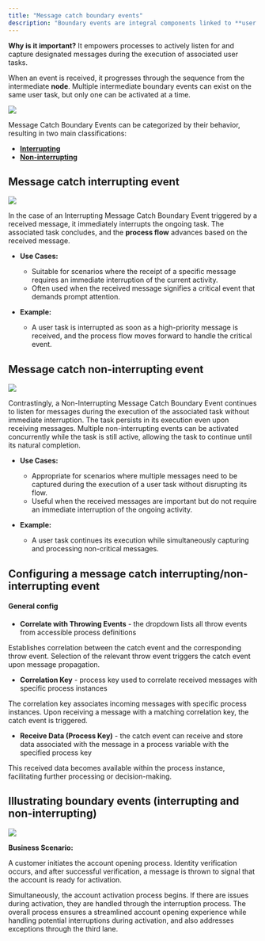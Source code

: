 ```yaml
---
title: "Message catch boundary events"
description: "Boundary events are integral components linked to **user tasks** within a process flow. Specifically, Message Catch Boundary Events are triggered by incoming messages and can be configured as either interrupting or non-interrupting based on your requirements."
---
```


**Why is it important?** It empowers processes to actively listen for and capture designated messages during the execution of associated user tasks. 

When an event is received, it progresses through the sequence from the intermediate **node**. Multiple intermediate boundary events can exist on the same user task, but only one can be activated at a time.

![](https://s3.eu-west-1.amazonaws.com/docx.flowx.ai/release34/message_catch_boundary_multiple.png)

Message Catch Boundary Events can be categorized by their behavior, resulting in two main classifications:

* [**Interrupting**](#message-catch-interrupting-event)  
* [**Non-interrupting**](#message-catch-non-interrupting-event)

## Message catch interrupting event

<Frame>

![](https://s3.eu-west-1.amazonaws.com/docx.flowx.ai/building-blocks/node/message_catch_interrupting_event.png#center)

</Frame>

In the case of an Interrupting Message Catch Boundary Event triggered by a received message, it immediately interrupts the ongoing task. The associated task concludes, and the **process flow** advances based on the received message. 

- **Use Cases:**
  - Suitable for scenarios where the receipt of a specific message requires an immediate interruption of the current activity.
  - Often used when the received message signifies a critical event that demands prompt attention.


- **Example:**
  - A user task is interrupted as soon as a high-priority message is received, and the process flow moves forward to handle the critical event.


## Message catch non-interrupting event

<div className = "image-scaled">

![](https://s3.eu-west-1.amazonaws.com/docx.flowx.ai/building-blocks/node/%20message_catch_non_interrupting.png#center)

</div>

Contrastingly, a Non-Interrupting Message Catch Boundary Event continues to listen for messages during the execution of the associated task without immediate interruption. The task persists in its execution even upon receiving messages. Multiple non-interrupting events can be activated concurrently while the task is still active, allowing the task to continue until its natural completion.

- **Use Cases:**
  - Appropriate for scenarios where multiple messages need to be captured during the execution of a user task without disrupting its flow.
  - Useful when the received messages are important but do not require an immediate interruption of the ongoing activity.

- **Example:**
  - A user task continues its execution while simultaneously capturing and processing non-critical messages.

## Configuring a message catch interrupting/non-interrupting event

#### General config

* **Correlate with Throwing Events** - the dropdown lists all throw events from accessible process definitions

<Info>
Establishes correlation between the catch event and the corresponding throw event. Selection of the relevant throw event triggers the catch event upon message propagation.
</Info>

* **Correlation Key** - process key used to correlate received messages with specific process instances

<Info>
The correlation key associates incoming messages with specific process instances. Upon receiving a message with a matching correlation key, the catch event is triggered.
</Info>

* **Receive Data (Process Key)** - the catch event can receive and store data associated with the message in a process variable with the specified process key


<Info>
This received data becomes available within the process instance, facilitating further processing or decision-making.
</Info>


## Illustrating boundary events (interrupting and non-interrupting)

![](https://s3.eu-west-1.amazonaws.com/docx.flowx.ai/release34/boundary_multiple.png)

**Business Scenario:**

A customer initiates the account opening process. Identity verification occurs, and after successful verification, a message is thrown to signal that the account is ready for activation. 

Simultaneously, the account activation process begins. If there are issues during activation, they are handled through the interruption process. The overall process ensures a streamlined account opening experience while handling potential interruptions during activation, and also addresses exceptions through the third lane.